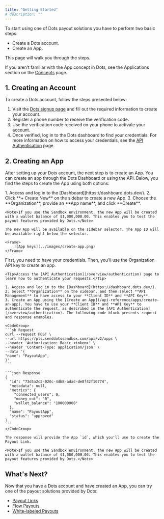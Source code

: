 ```yaml
---
title: "Getting Started"
# description: ""
---
```


To start using one of Dots payout solutions you have to perform two basic steps:

- Create a Dots account.
- Create an App.

This page will walk you through the steps.

<Note>If you aren't familiar with the App concept in Dots, see the Applications section on the [Concepts](/overview/concepts#applications-apps) page.</Note>

## 1. Creating an Account

To create a Dots account, follow the steps presented below:

1. Visit the [Dots signup page](https://dashboard.dots.dev/signup) and fill out the required information to create your account.
2. Register a phone number to receive the verification code.
3. Use the verification code received on your phone to activate your account.
4. Once verified, log in to the Dots dashboard to find your credentials. For more information on how to access your credentials, see the [API Authentication](/overview/authentication) page.

## 2. Creating an App

After setting up your Dots account, the next step is to create an App. You can create an app through the Dots Dashboard or using the API. Below, you find the steps to create the App using both options:

<Tabs>
  <Tab title="Dashboard">
    1. Access and log in to the [Dashboard](https://dashboard.dots.dev/).
    2. Click **+ Create New** on the sidebar to create a new App. 
    3. Choose the **Organization**, provide an **App name**, and click **Create**.

    <Note>If you use the Sandbox environment, the new App will be created with a wallet balance of $1,000,000.00. This enables you to test the payout features provided by Dots.</Note>

    The new App will be available on the sidebar selector. The App ID will be available right below the selector.

    <Frame>
        ![App keys](../images/create-app.png)
    </Frame>
  </Tab>
  <Tab title="API">
    First, you need to have your credentials. Then, you'll use the Organization API key to create an app.
    
    <Tip>Access the [API Authentication](/overview/authentication) page to learn how to authenticate your requests.</Tip>

    1. Access and log in to the [Dashboard](https://dashboard.dots.dev/).
    2. Select **Organization** on the sidebar, and then select **API Management** to have access to your **Client ID** and **API Key**. 
    3. Create an App using the [Create an App](/api-reference/apps/create-an-app). You have to use your **Client ID** and **API Key** to authenticate the request, as described in the [API Authentication](/overview/authentication). The following code block presents request and response examples.

    <CodeGroup>
    ```sh Request
    curl --request POST \
    --url https://pls.senddotssandbox.com/api/v2/apps \
    --header 'Authorization: Basic <token>' \
    --header 'Content-Type: application/json' \
    --data '{
    "name": "PayoutApp",
    }'
    ```

    ```json Response
    {
      "id": "73d5a2c2-020c-4db8-adad-de8f42f10774",
      "metadata": null,
      "metrics": {
        "connected_users": 0,
        "money_out": "0",
        "wallet_balance": "100000000"
      },
      "name": "PayoutApp",
      "status": "approved"
    }
    ```
    </CodeGroup>

    The response will provide the App `id`, which you'll use to create the Payout Link.

    <Note>If you use the Sandbox environment, the new App will be created with a wallet balance of $1,000,000.00. This enables you to test the payout features provided by Dots.</Note>
  </Tab>
</Tabs>

## What's Next?

Now that you have a Dots account and have created an App, you can try one of the payout solutions provided by Dots:

- [Payout Links](/guides/payout-links)
- [Flow Payouts](/guides/flow-payouts)
- [White-labeled Payouts](/guides/white-labeled-payouts)